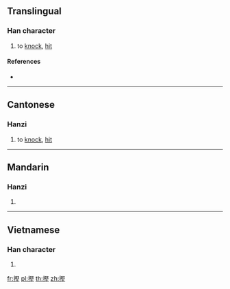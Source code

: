 ==Translingual==

===Han character===
{{Han char|rn=64|rad=手|as=11|sn=14|four=|canj=QSEG|ids=⿰扌堅}}

# {{lb|zh|Cantonese}} to [[knock]], [[hit]]

====References====
* {{Han ref|kx=0452.110|dkj=12650|dj=0802.150|hdz=31943.050|uh=647C|ud=25724}}

----

==Cantonese==

===Hanzi===
{{yue-hanzi|jyut=[[hang1]]|y=hang1}}

# to [[knock]], [[hit]]

----

==Mandarin==

===Hanzi===
{{cmn-hanzi|pin=[[kēng]] ([[keng1]]), [[biāo]] ([[biao1]]), [[biào]] ([[biao4]])|wg=k'eng<sup>1</sup>, piao<sup>1</sup>, piao<sup>4</sup>}}

# {{defn|lang=cmn|sort=手11}}

----

==Vietnamese==

===Han character===
{{vi-hantu|rs=手11|ken}}

# {{defn|lang=vi|sort=手11}}

[[fr:摼]]
[[pl:摼]]
[[th:摼]]
[[zh:摼]]